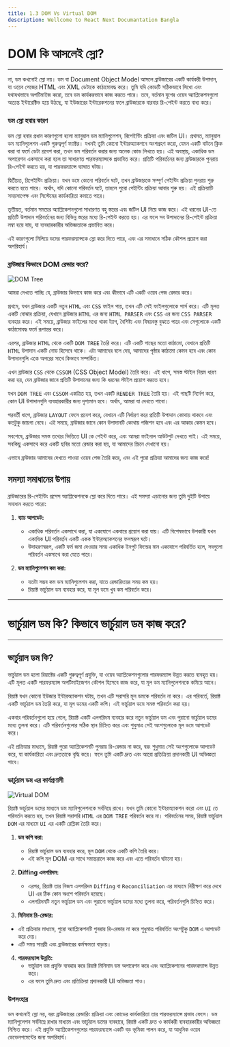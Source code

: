 ```yaml
---
title: 1.3 DOM Vs Virtual DOM
description: Wellcome to React Next Documantation Bangla
---
```


## <h1 className="bg-gradient-to-r from-blue-500 to-purple-500 inline-block text-transparent bg-clip-text text-5xl pt-2">DOM কি আসলেই স্লো?</h1>

---

না, ডম কখনোই স্লো নয়। ডম বা Document Object Model আসলে ব্রাউজারের একটি কার্যকরী উপাদান, যা ওয়েব পেজের HTML এবং XML ডেটাকে কাঠামোবদ্ধ করে। তুমি যদি কোডটি সঠিকভাবে লিখো এবং যথাযথভাবে অপটিমাইজ করো, তবে ডম কার্যকরভাবে কাজ করতে পারে। তবে, বর্তমান যুগের ওয়েব অ্যাপ্লিকেশনগুলো অত্যন্ত ইন্টারেক্টিভ হয়ে উঠছে, যা ইউজারের ইন্টারেকশনের ফলে ব্রাউজারকে বারবার রি-পেইন্ট করতে বাধ্য করে।

### ডম স্লো হবার কারণ

ডম স্লো হবার প্রধান কারণগুলো হলো ম্যানুয়াল ডম ম্যানিপুলেশন, রিপেইন্টিং প্রক্রিয়া এবং জটিল UI। প্রথমত, ম্যানুয়াল ডম ম্যানিপুলেশন একটি গুরুত্বপূর্ণ ফ্যাক্টর। যখনই তুমি কোনো ইন্টারঅ্যাকশনে অংশগ্রহণ করো, যেমন একটি বাটনে ক্লিক করা বা ফর্মে ডেটা প্রবেশ করা, তখন ডম পরিবর্তন করার জন্য অনেক কোড লিখতে হয়। এই অবস্থায়, একাধিক ডম অপারেশন একসাথে করা হলে তা সাধারণত পারফরম্যান্সকে প্রভাবিত করে। প্রতিটি পরিবর্তনের জন্য ব্রাউজারকে পুনরায় রি-পেইন্ট করতে হয়, যা পারফরম্যান্সে ব্যাঘাত ঘটায়।

দ্বিতীয়ত, রিপেইন্টিং প্রক্রিয়া। যখন ডমে কোনো পরিবর্তন ঘটে, তখন ব্রাউজারকে সম্পূর্ণ পেইন্টিং প্রক্রিয়া পুনরায় শুরু করতে হতে পারে। অর্থাৎ, যদি কোনো পরিবর্তন ঘটে, তাহলে পুরো পেইন্টিং প্রক্রিয়া আবার শুরু হয়। এই প্রক্রিয়াটি সময়সাপেক্ষ এবং সিস্টেমের কার্যকারিতা কমাতে পারে।

তৃতীয়ত, বর্তমান সময়ের অ্যাপ্লিকেশনগুলো সাধারণত বহু স্তরের এবং জটিল UI নিয়ে কাজ করে। এই ধরনের UI-তে প্রতিটি উপাদান পরিবর্তনের জন্য বিভিন্ন স্তরের মধ্যে রি-পেইন্ট করতে হয়। এর ফলে সব উপাদানের রি-পেইন্ট প্রক্রিয়া লম্বা হয়ে যায়, যা ব্যবহারকারীর অভিজ্ঞতাকে প্রভাবিত করে।

এই কারণগুলো মিলিয়ে ডমের পারফরম্যান্সকে স্লো করে দিতে পারে, এবং এর সমাধানে সঠিক কৌশল প্রয়োগ করা অপরিহার্য।

### ব্রাউজার কিভাবে DOM রেন্ডার করে?

![DOM Tree](../../../../public/DOM.png)

আমরা দেখতে পাচ্ছি যে, ব্রাউজার কিভাবে কাজ করে এবং কীভাবে এটি একটি ওয়েব পেজ রেন্ডার করে।

প্রথমে, যখন ব্রাউজার একটি নতুন `HTML` এবং `CSS` ফাইল পায়, তখন এটি সেই ফাইলগুলোকে পার্স করে। এটি মূলত একটি বোঝার প্রক্রিয়া, যেখানে ব্রাউজার `HTML` এর জন্য `HTML PARSER` এবং `CSS` এর জন্য `CSS PARSER` ব্যবহার করে। এই সময়ে, ব্রাউজার ফাইলের মধ্যে থাকা ট্যাগ, বৈশিষ্ট্য এবং বিষয়বস্তু বুঝতে পারে এবং সেগুলোকে একটি কাঠামোবদ্ধ ফর্মে রূপান্তর করে।

এরপর, ব্রাউজার `HTML` থেকে একটি `DOM TREE` তৈরি করে। এটি একটি গাছের মতো কাঠামো, যেখানে প্রতিটি `HTML` উপাদান একটি নোড হিসেবে থাকে। এটা আমাদের বলে দেয়, আমাদের পৃষ্ঠার কাঠামো কেমন হবে এবং কোন উপাদানগুলি একে অপরের সাথে কিভাবে সম্পর্কিত।

এখন ব্রাউজার `CSS` থেকে `CSSOM` (CSS Object Model) তৈরি করে। এই ধাপে, সমস্ত স্টাইল নিয়ম ধারণ করা হয়, যেন ব্রাউজার জানে প্রতিটি উপাদানের জন্য কি ধরনের স্টাইল প্রয়োগ করতে হবে।

যখন `DOM TREE` এবং `CSSOM` একত্রিত হয়, তখন একটি `RENDER TREE` তৈরি হয়। এই গাছটি নির্দেশ করে, কোন UI উপাদানগুলি ব্যবহারকারীর জন্য দৃশ্যমান হবে। অর্থাৎ, আমরা যা দেখতে পাবো।

পরবর্তী ধাপে, ব্রাউজার `LAYOUT` ফেসে প্রবেশ করে, যেখানে এটি নির্ধারণ করে প্রতিটি উপাদান কোথায় থাকবে এবং কতটুকু জায়গা নেবে। এই সময়ে, ব্রাউজার জানে কোন উপাদানটি কোথায় পজিশন হবে এবং এর আকার কেমন হবে।

সবশেষে, ব্রাউজার সমস্ত তথ্যের ভিত্তিতে UI কে পেইন্ট করে, এবং আমরা ফাইনাল আউটপুট দেখতে পাই। এই সময়ে, সবকিছু একসাথে করে একটি ছবির মতো রেন্ডার করা হয়, যা আমাদের স্ক্রিনে দেখানো হয়।

এভাবে ব্রাউজার আমাদের দেখতে পাওয়া ওয়েব পেজ তৈরি করে, এবং এই পুরো প্রক্রিয়া আমাদের জন্য কাজ করে!

## সমস্যা সমাধানের উপায়

ব্রাউজারের রি-পেইন্টিং প্রসেস অ্যাপ্লিকেশনকে স্লো করে দিতে পারে। এই সমস্যা এড়ানোর জন্য তুমি দুইটি উপায়ে সমাধান করতে পারো:

1. **ব্যাচ আপডেট:**

   - একাধিক পরিবর্তন একসাথে করা, যা একযোগে একবারে প্রয়োগ করা যায়। এটি বিশেষভাবে উপকারী যখন একাধিক UI পরিবর্তন একটি একক ইন্টারঅ্যাকশনের ফলস্বরূপ ঘটে।
   - উদাহরণস্বরূপ, একটি ফর্ম জমা দেওয়ার সময় একাধিক ইনপুট ফিল্ডের মান একযোগে পরিবর্তিত হলে, সবগুলো পরিবর্তন একসাথে করা যেতে পারে।

2. **ডম ম্যানিপুলেশন কম করা:**
   - যতটা সম্ভব কম ডম ম্যানিপুলেশন করা, যাতে রেন্ডারিংয়ের সময় কম হয়।
   - রিয়াক্ট ভার্চুয়াল ডম ব্যবহার করে, যা মূল ডমে খুব কম পরিবর্তন করে।

---

## <h1 className="bg-gradient-to-r from-blue-500 to-purple-500 inline-block text-transparent bg-clip-text text-4xl py-2">ভার্চুয়াল ডম কি? কিভাবে ভার্চুয়াল ডম কাজ করে?</h1>

---

## ভার্চুয়াল ডম কি?

ভার্চুয়াল ডম হলো রিয়াক্টের একটি গুরুত্বপূর্ণ প্রযুক্তি, যা ওয়েব অ্যাপ্লিকেশনগুলোর পারফরম্যান্স উন্নত করতে ব্যবহৃত হয়। এটি মূলত একটি পারফরম্যান্স অপটিমাইজেশন কৌশল হিসেবে কাজ করে, যা মূল ডম ম্যানিপুলেশনকে কমিয়ে আনে।

রিয়াক্ট যখন কোনো ইউজার ইন্টারঅ্যাকশন ঘটায়, তখন এটি সরাসরি মূল ডমকে পরিবর্তন না করে। এর পরিবর্তে, রিয়াক্ট একটি ভার্চুয়াল ডম তৈরি করে, যা মূল ডমের একটি কপি। এই ভার্চুয়াল ডমে সমস্ত পরিবর্তন করা হয়।

একবার পরিবর্তনগুলো হয়ে গেলে, রিয়াক্ট একটি এলগরিদম ব্যবহার করে নতুন ভার্চুয়াল ডম এবং পুরানো ভার্চুয়াল ডমের মধ্যে তুলনা করে। এটি পরিবর্তনগুলোর সঠিক স্থান চিহ্নিত করে এবং শুধুমাত্র সেই অংশগুলোকে মূল ডমে আপডেট করে।

এই প্রক্রিয়ার মাধ্যমে, রিয়াক্ট পুরো অ্যাপ্লিকেশনটি পুনরায় রি-রেন্ডার না করে, বরং শুধুমাত্র সেই অংশগুলোকে আপডেট করে, যা কার্যকারিতা এবং দ্রুততাকে বৃদ্ধি করে। ফলে তুমি একটি দ্রুত এবং আরো প্রতিক্রিয়া প্রদানকারী UI অভিজ্ঞতা পাবে।

### ভার্চুয়াল ডম এর কার্যপ্রণালী

![Virtual DOM](../../../../public/dif.png)

রিয়াক্ট ভার্চুয়াল ডমের মাধ্যমে ডম ম্যানিপুলেশনকে সর্বনিম্নে রাখে। যখন তুমি কোনো ইন্টারঅ্যাকশন করো এবং `UI` তে পরিবর্তন করতে হয়, তখন রিয়াক্ট সরাসরি `HTML` এর `DOM TREE` পরিবর্তন করে না। পরিবর্তনের সময়, রিয়াক্ট ভার্চুয়াল `DOM` এর মাধ্যমে `UI` এর একটি রেপ্লিকা তৈরি করে।

1. **ডম কপি করা:**

   - রিয়াক্ট ভার্চুয়াল ডম ব্যবহার করে, মূল `DOM` থেকে একটি কপি তৈরি করে।
   - এই কপি মূল DOM এর সাথে সমান্তরালে কাজ করে এবং এতে পরিবর্তন ঘটানো হয়।

2. **Diffing এলগরিদম:**

   - এরপর, রিয়াক্ট তার নিজস্ব এলগরিদম `Diffing` বা `Reconciliation` এর মাধ্যমে নিরীক্ষণ করে দেখে UI এর ঠিক কোন অংশে পরিবর্তন হয়েছে।
   - এলগরিদমটি নতুন ভার্চুয়াল ডম এবং পুরানো ভার্চুয়াল ডমের মধ্যে তুলনা করে, পরিবর্তনগুলি চিহ্নিত করে।

3. **মিনিমাম রি-রেন্ডার:**


- এই প্রক্রিয়ার মাধ্যমে, পুরো অ্যাপ্লিকেশনটি পুনরায় রি-রেন্ডার না করে শুধুমাত্র পরিবর্তিত অংশটুকু `DOM` এ আপডেট করে দেয়।
- এটি সময় সাশ্রয়ী এবং ব্রাউজারের কর্মক্ষমতা বাড়ায়।

4. **পারফরম্যান্স উন্নতি:**
   - ভার্চুয়াল ডম প্রযুক্তি ব্যবহার করে রিয়াক্ট মিনিমাম ডম অপারেশন করে এবং অ্যাপ্লিকেশনের পারফরম্যান্স উন্নত করে।
   - এর ফলে তুমি দ্রুত এবং প্রতিক্রিয়া প্রদানকারী UI অভিজ্ঞতা পাও।

### উপসংহার

ডম কখনোই স্লো নয়, বরং ব্রাউজারের রেন্ডারিং প্রক্রিয়া এবং কোডের কার্যকারিতা তার পারফরম্যান্সে প্রভাব ফেলে। ডম ম্যানিপুলেশন সর্বনিম্নে রাখার মাধ্যমে এবং ভার্চুয়াল ডমের ব্যবহারে, রিয়াক্ট একটি দ্রুত ও কার্যকরী ব্যবহারকারীর অভিজ্ঞতা নিশ্চিত করে। এই প্রযুক্তি অ্যাপ্লিকেশনগুলোর পারফরম্যান্সে একটি বড় ভূমিকা পালন করে, যা আধুনিক ওয়েব ডেভেলপমেন্টের জন্য অপরিহার্য।
